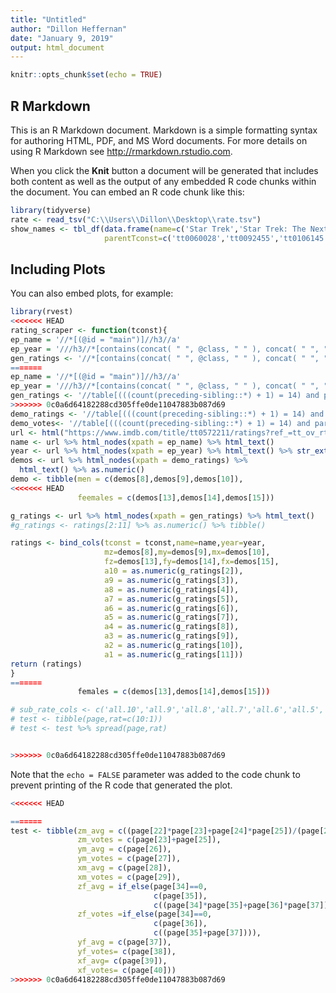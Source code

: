 ```yaml
---
title: "Untitled"
author: "Dillon Heffernan"
date: "January 9, 2019"
output: html_document
---
```


```r
knitr::opts_chunk$set(echo = TRUE)
```

## R Markdown

This is an R Markdown document. Markdown is a simple formatting syntax for authoring HTML, PDF, and MS Word documents. For more details on using R Markdown see <http://rmarkdown.rstudio.com>.

When you click the **Knit** button a document will be generated that includes both content as well as the output of any embedded R code chunks within the document. You can embed an R code chunk like this:

```r
library(tidyverse)
rate <- read_tsv("C:\\Users\\Dillon\\Desktop\\rate.tsv")
show_names <- tbl_df(data.frame(name=c('Star Trek','Star Trek: The Next Generation','Star Trek: Deep Space Nine','Star Trek: Voyager','Star Trek: Enterprise','Star Trek: Discovery'),
                     parentTconst=c('tt0060028','tt0092455','tt0106145','tt0112178','tt0244365','tt5171438')))
```

## Including Plots

You can also embed plots, for example:

```r
library(rvest)
<<<<<<< HEAD
rating_scraper <- function(tconst){
ep_name = '//*[(@id = "main")]//h3//a'
ep_year = '///h3//*[contains(concat( " ", @class, " " ), concat( " ", "nobr", " " ))]'
gen_ratings <- '//*[contains(concat( " ", @class, " " ), concat( " ", "leftAligned", " " ))]'
=======
ep_name = '//*[(@id = "main")]//h3//a'
ep_year = '///h3//*[contains(concat( " ", @class, " " ), concat( " ", "nobr", " " ))]'
gen_ratings <- '//table[(((count(preceding-sibling::*) + 1) = 14) and parent::*)]//div'
>>>>>>> 0c0a6d64182288cd305ffe0de11047883b087d69
demo_ratings <- '//table[(((count(preceding-sibling::*) + 1) = 14) and parent::*)]//*[contains(concat( " ", @class, " " ), concat( " ", "bigcell", " " ))]'
demo_votes<- '//table[(((count(preceding-sibling::*) + 1) = 14) and parent::*)]//*[contains(concat( " ", @class, " " ), concat( " ", "smallcell", " " ))]'
url <- html("https://www.imdb.com/title/tt0572211/ratings?ref_=tt_ov_rt")
name <- url %>% html_nodes(xpath = ep_name) %>% html_text()
year <- url %>% html_nodes(xpath = ep_year) %>% html_text() %>% str_extract('\\d\\d\\d\\d')%>%as.numeric()
demos <- url %>% html_nodes(xpath = demo_ratings) %>%
  html_text() %>% as.numeric()
demo <- tibble(men = c(demos[8],demos[9],demos[10]),
<<<<<<< HEAD
               feemales = c(demos[13],demos[14],demos[15]))

g_ratings <- url %>% html_nodes(xpath = gen_ratings) %>% html_text()
#g_ratings <- ratings[2:11] %>% as.numeric() %>% tibble()

ratings <- bind_cols(tconst = tconst,name=name,year=year,
                     mz=demos[8],my=demos[9],mx=demos[10],
                     fz=demos[13],fy=demos[14],fx=demos[15],
                     a10 = as.numeric(g_ratings[2]),
                     a9 = as.numeric(g_ratings[3]),
                     a8 = as.numeric(g_ratings[4]),
                     a7 = as.numeric(g_ratings[5]),
                     a6 = as.numeric(g_ratings[6]),
                     a5 = as.numeric(g_ratings[7]),
                     a4 = as.numeric(g_ratings[8]),
                     a3 = as.numeric(g_ratings[9]),
                     a2 = as.numeric(g_ratings[10]),
                     a1 = as.numeric(g_ratings[11]))
return (ratings)
}
=======
               females = c(demos[13],demos[14],demos[15]))

# sub_rate_cols <- c('all.10','all.9','all.8','all.7','all.6','all.5','all.4','all.3','all.2','all.1')
# test <- tibble(page,rat=c(10:1))
# test <- test %>% spread(page,rat)


>>>>>>> 0c0a6d64182288cd305ffe0de11047883b087d69
```

Note that the `echo = FALSE` parameter was added to the code chunk to prevent printing of the R code that generated the plot.
```r
<<<<<<< HEAD

=======
test <- tibble(zm_avg = c((page[22]*page[23]+page[24]*page[25])/(page[23]+page[25])),
               zm_votes = c(page[23]+page[25]),
               ym_avg = c(page[26]),
               ym_votes = c(page[27]),
               xm_avg = c(page[28]),
               xm_votes = c(page[29]),
               zf_avg = if_else(page[34]==0,
                                c(page[35]),
                                c((page[34]*page[35]+page[36]*page[37])/(page[35]+page[37]))),
               zf_votes =if_else(page[34]==0,
                                c(page[36]),
                                c((page[35]+page[37]))),
               yf_avg = c(page[37]),
               yf_votes= c(page[38]),
               xf_avg= c(page[39]),
               xf_votes= c(page[40]))
>>>>>>> 0c0a6d64182288cd305ffe0de11047883b087d69
```

